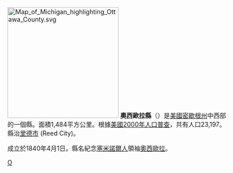 {{Otheruses|奧西歐拉縣|subject=美國密歇根州的一個縣|other=同名的縣}}
[[File:Map_of_Michigan_highlighting_Ottawa_County.svg|250px]]
'''奧西歐拉縣'''（{{lang-en|Osceola County}}）是[[美國|美國]][[密歇根州|密歇根州]]中西部的一個縣。面積1,484平方公里。根據[[美國2000年人口普查|美國2000年人口普查]]，共有人口23,197。縣治[[里德市|里德市]] (Reed City)。

成立於1840年4月1日。縣名紀念[[塞米諾爾人|塞米諾爾人]]領袖[[奧西歐拉|奧西歐拉]]。
{{Michigan-stub}}

[[Category:密歇根州行政区划|O]]